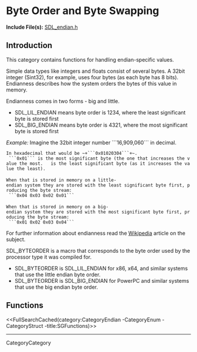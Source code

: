 <!-- #master-page:CategoryTemplate -->
<!-- #master-date:Unknown-Date -->
<!-- format wiki -->
<!-- language en -->

= Byte Order and Byte Swapping =

'''Include File(s):'''  [http://hg.libsdl.org/SDL/file/default/include/SDL_endian.h SDL_endian.h]


== Introduction ==
This category contains functions for handling endian-specific values.

Simple data types like integers and floats consist of several bytes. A 32bit integer (Sint32), for example, uses four bytes (as each byte has 8 bits). Endianness describes how the system orders the bytes of this value in memory.

Endianness comes in two forms - big and little.
* SDL_LIL_ENDIAN means byte order is 1234, where the least significant byte is stored first
* SDL_BIG_ENDIAN means byte order is 4321, where the most significant byte is stored first


''Example:''  Imagine the 32bit integer number ```16,909,060``` in decimal.
 In hexadecimal that would be ~+```0x01020304```+~. <br/>
 ```0x01``` is the most significant byte (the one that increases the value the most.  {{{0x04}}} is the least significant byte (as it increases the value the least).<br/>

 When that is stored in memory on a little-endian system they are stored with the least significant byte first, producing the byte stream:
  ```0x04 0x03 0x02 0x01```<br/>

 When that is stored in memory on a big-endian system they are stored with the most significant byte first, producing the byte stream:
  ```0x01 0x02 0x03 0x04```<br/>

For further information about endianness read the [https://en.wikipedia.org/wiki/Endianness Wikipedia] article on the subject.

SDL_BYTEORDER is a macro that corresponds to the byte order used by the processor type it was compiled for.
* SDL_BYTEORDER is SDL_LIL_ENDIAN for x86, x64, and similar systems that use the little endian byte order.
* SDL_BYTEORDER is SDL_BIG_ENDIAN for PowerPC and similar systems that use the big endian byte order.


== Functions ==
<<FullSearchCached(category:CategoryEndian -CategoryEnum -CategoryStruct -title:SGFunctions)>>

----
CategoryCategory
